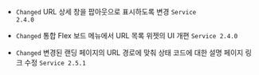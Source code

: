 - <code class="Changed">Changed</code> URL 상세 창을 팝아웃으로 표시하도록 변경 <code class='changelog-service'>Service 2.4.0​</code>

- <code class="Changed">Changed</code> <span class="uitext">통합 Flex 보드</span> 메뉴에서 URL 목록 위젯의 UI 개편 <code class='changelog-service'>Service 2.4.0​</code>

- <code class="Changed">Changed</code> 변경된 랜딩 페이지의 URL 경로에 맞춰 상태 코드에 대한 설명 페이지 링크 수정 <code class='changelog-service'>Service 2.5.1​</code>
